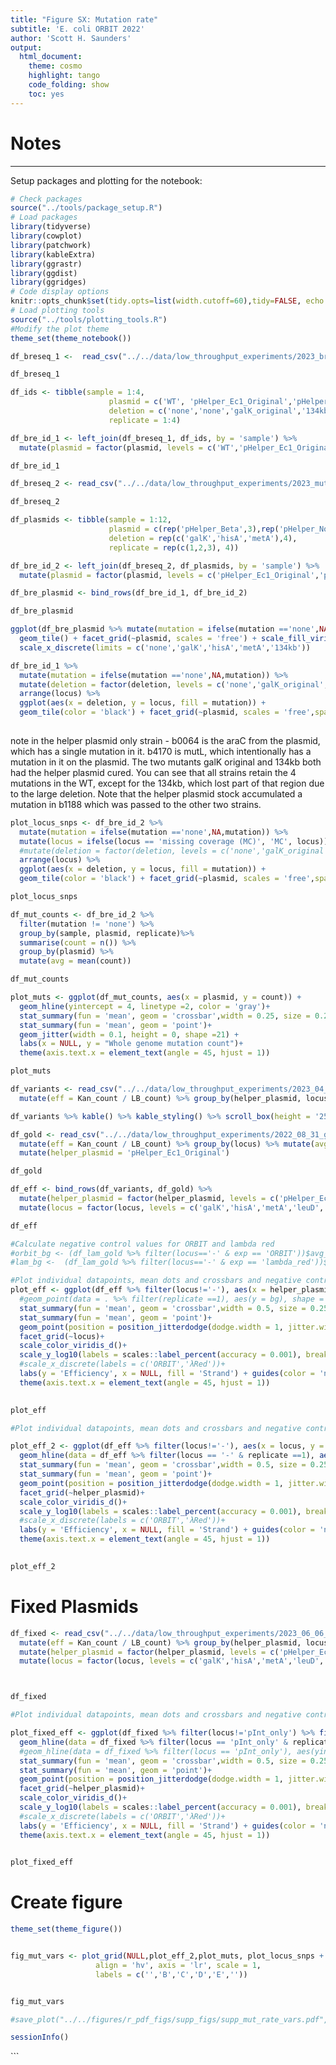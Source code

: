 ```yaml
---
title: "Figure SX: Mutation rate"
subtitle: 'E. coli ORBIT 2022'
author: 'Scott H. Saunders'
output:
  html_document:
    theme: cosmo
    highlight: tango
    code_folding: show
    toc: yes
---
```



# Notes


----

Setup packages and plotting for the notebook:

```r
# Check packages
source("../tools/package_setup.R")
# Load packages
library(tidyverse)
library(cowplot)
library(patchwork)
library(kableExtra)
library(ggrastr)
library(ggdist)
library(ggridges)
# Code display options
knitr::opts_chunk$set(tidy.opts=list(width.cutoff=60),tidy=FALSE, echo = TRUE, message=FALSE, warning=FALSE, fig.align="center", fig.retina = 2)
# Load plotting tools
source("../tools/plotting_tools.R")
#Modify the plot theme
theme_set(theme_notebook())
```

```r
df_breseq_1 <-  read_csv("../../data/low_throughput_experiments/2023_breseq_WT_49kb_data.csv")

df_breseq_1
```

```r
df_ids <- tibble(sample = 1:4, 
                      plasmid = c('WT', 'pHelper_Ec1_Original','pHelper_Ec1_Original','pHelper_Ec1_Original'), 
                      deletion = c('none','none','galK_original','134kb'),
                      replicate = 1:4)

df_bre_id_1 <- left_join(df_breseq_1, df_ids, by = 'sample') %>% 
  mutate(plasmid = factor(plasmid, levels = c('WT','pHelper_Ec1_Original' )))

df_bre_id_1
```


```r
df_breseq_2 <- read_csv("../../data/low_throughput_experiments/2023_mut_rate_breseq_summary.csv")

df_breseq_2
```

```r
df_plasmids <- tibble(sample = 1:12, 
                      plasmid = c(rep('pHelper_Beta',3),rep('pHelper_NoMutL',3),rep('pHelper_Ec1_LAA',3),rep('pHelper_Ec1_Original',3)), 
                      deletion = rep(c('galK','hisA','metA'),4),
                      replicate = rep(c(1,2,3), 4))

df_bre_id_2 <- left_join(df_breseq_2, df_plasmids, by = 'sample') %>% 
  mutate(plasmid = factor(plasmid, levels = c('pHelper_Ec1_Original','pHelper_Beta','pHelper_NoMutL','pHelper_Ec1_LAA' )))

df_bre_plasmid <- bind_rows(df_bre_id_1, df_bre_id_2)

df_bre_plasmid
```

```r
ggplot(df_bre_plasmid %>% mutate(mutation = ifelse(mutation =='none',NA,mutation)) %>% filter(deletion != 'galK_original'), aes(x = deletion, y = locus, fill = mutation)) + 
  geom_tile() + facet_grid(~plasmid, scales = 'free') + scale_fill_viridis_d() + theme(axis.text.x = element_text(angle = 45, hjust = 1)) + 
  scale_x_discrete(limits = c('none','galK','hisA','metA','134kb'))

df_bre_id_1 %>% 
  mutate(mutation = ifelse(mutation =='none',NA,mutation)) %>% 
  mutate(deletion = factor(deletion, levels = c('none','galK_original','134kb'))) %>% 
  arrange(locus) %>% 
  ggplot(aes(x = deletion, y = locus, fill = mutation)) + 
  geom_tile(color = 'black') + facet_grid(~plasmid, scales = 'free',space = 'free_x') + scale_fill_viridis_d() + theme(axis.text.x = element_text(angle = 45, hjust = 1))
      
```

note in the helper plasmid only strain - b0064 is the araC from the plasmid, which has a single mutation in it. b4170 is mutL, which intentionally has a mutation in it on the plasmid. The two mutants galK original and 134kb both had the helper plasmid cured. You can see that all strains retain the 4 mutations in the WT, except for the 134kb, which lost part of that region due to the large deletion. Note that the helper plasmid stock accumulated a mutation in b1188 which was passed to the other two strains.

```r
plot_locus_snps <- df_bre_id_2 %>% 
  mutate(mutation = ifelse(mutation =='none',NA,mutation)) %>% 
  mutate(locus = ifelse(locus == 'missing coverage (MC)', 'MC', locus)) %>% 
  #mutate(deletion = factor(deletion, levels = c('none','galK_original','134kb'))) %>% 
  arrange(locus) %>% 
  ggplot(aes(x = deletion, y = locus, fill = mutation)) + 
  geom_tile(color = 'black') + facet_grid(~plasmid, scales = 'free',space = 'free_x') + scale_fill_viridis_d() + theme(axis.text.x = element_text(angle = 45, hjust = 1))

plot_locus_snps
```



```r
df_mut_counts <- df_bre_id_2 %>% 
  filter(mutation != 'none') %>% 
  group_by(sample, plasmid, replicate)%>% 
  summarise(count = n()) %>% 
  group_by(plasmid) %>% 
  mutate(avg = mean(count))

df_mut_counts
```

```r
plot_muts <- ggplot(df_mut_counts, aes(x = plasmid, y = count)) + 
  geom_hline(yintercept = 4, linetype =2, color = 'gray')+ 
  stat_summary(fun = 'mean', geom = 'crossbar',width = 0.25, size = 0.25)+
  stat_summary(fun = 'mean', geom = 'point')+
  geom_jitter(width = 0.1, height = 0, shape =21) + 
  labs(x = NULL, y = "Whole genome mutation count")+
  theme(axis.text.x = element_text(angle = 45, hjust = 1))

plot_muts
```

```r
df_variants <- read_csv("../../data/low_throughput_experiments/2023_04_pHelper_variant_efficiencies.csv" )%>% #read in csv
  mutate(eff = Kan_count / LB_count) %>% group_by(helper_plasmid, locus) %>% mutate(avg_eff = mean(eff)) #calculate efficiency and average efficiency for replicates

df_variants %>% kable() %>% kable_styling() %>% scroll_box(height = '250px')

```

```r
df_gold <- read_csv("../../data/low_throughput_experiments/2022_08_31_gold_stds.csv") %>% #read in csv
  mutate(eff = Kan_count / LB_count) %>% group_by(locus) %>% mutate(avg_eff = mean(eff)) %>%  #calculate efficiency and average efficiency for replicates")
  mutate(helper_plasmid = 'pHelper_Ec1_Original')

df_gold
```

```r
df_eff <- bind_rows(df_variants, df_gold) %>%   
  mutate(helper_plasmid = factor(helper_plasmid, levels = c('pHelper_Ec1_Original','pHelper_Beta','pHelper_NoMutL','pHelper_Ec1_LAA' ))) %>% 
  mutate(locus = factor(locus, levels = c('galK','hisA','metA','leuD','-')))

df_eff
```

```r

#Calculate negative control values for ORBIT and lambda red
#orbit_bg <- (df_lam_gold %>% filter(locus=='-' & exp == 'ORBIT'))$avg_eff[1]
#lam_bg <-  (df_lam_gold %>% filter(locus=='-' & exp == 'lambda_red'))$avg_eff[1]

#Plot individual datapoints, mean dots and crossbars and negative control X's
plot_eff <- ggplot(df_eff %>% filter(locus!='-'), aes(x = helper_plasmid, y = eff , color = locus)) + 
  #geom_point(data = . %>% filter(replicate ==1), aes(y = bg), shape = 4, color= 'light gray')+
  stat_summary(fun = 'mean', geom = 'crossbar',width = 0.5, size = 0.25)+
  stat_summary(fun = 'mean', geom = 'point')+
  geom_point(position = position_jitterdodge(dodge.width = 1, jitter.width = 1), shape = 21) + 
  facet_grid(~locus)+
  scale_color_viridis_d()+
  scale_y_log10(labels = scales::label_percent(accuracy = 0.001), breaks = c(0.00001,0.0001, 0.001, 0.01) ) +#
  #scale_x_discrete(labels = c('ORBIT','λRed'))+
  labs(y = 'Efficiency', x = NULL, fill = 'Strand') + guides(color = 'none') +
  theme(axis.text.x = element_text(angle = 45, hjust = 1))
  

plot_eff
```

```r
#Plot individual datapoints, mean dots and crossbars and negative control X's

plot_eff_2 <- ggplot(df_eff %>% filter(locus!='-'), aes(x = locus, y = eff , color = locus)) + 
  geom_hline(data = df_eff %>% filter(locus == '-' & replicate ==1), aes(yintercept = avg_eff), linetype = 2, color= 'gray')+
  stat_summary(fun = 'mean', geom = 'crossbar',width = 0.5, size = 0.25)+
  stat_summary(fun = 'mean', geom = 'point')+
  geom_point(position = position_jitterdodge(dodge.width = 1, jitter.width = 1), shape = 21) + 
  facet_grid(~helper_plasmid)+
  scale_color_viridis_d()+
  scale_y_log10(labels = scales::label_percent(accuracy = 0.001), breaks = c(0.00001,0.0001, 0.001, 0.01) ) +#
  #scale_x_discrete(labels = c('ORBIT','λRed'))+
  labs(y = 'Efficiency', x = NULL, fill = 'Strand') + guides(color = 'none') +
  theme(axis.text.x = element_text(angle = 45, hjust = 1))
  

plot_eff_2
```

# Fixed Plasmids

```r
df_fixed <- read_csv("../../data/low_throughput_experiments/2023_06_06_mutation_rate_fixed_pHelper_eff.csv") %>% #read in csv
  mutate(eff = Kan_count / LB_count) %>% group_by(helper_plasmid, locus) %>% mutate(avg_eff = mean(eff)) %>% #calculate efficiency and average efficiency for replicates")
  mutate(helper_plasmid = factor(helper_plasmid, levels = c('pHelper_Ec1_original','pHelper_Ec1_fixed','pHelper_Ec1_noMutL_fixed' ))) %>% 
  mutate(locus = factor(locus, levels = c('galK','hisA','metA','leuD','pInt_only')))



df_fixed
```

```r
#Plot individual datapoints, mean dots and crossbars and negative control X's

plot_fixed_eff <- ggplot(df_fixed %>% filter(locus!='pInt_only') %>% filter(helper_plasmid !='pHelper_Ec1_fixed'), aes(x = locus, y = eff , color = locus)) + 
  geom_hline(data = df_fixed %>% filter(locus == 'pInt_only' & replicate ==1)%>% filter(helper_plasmid !='pHelper_Ec1_fixed'), aes(yintercept = avg_eff), linetype = 2, color= 'gray')+
  #geom_hline(data = df_fixed %>% filter(locus == 'pInt_only'), aes(yintercept = eff), linetype = 2, color= 'gray')+
  stat_summary(fun = 'mean', geom = 'crossbar',width = 0.5, size = 0.25)+
  stat_summary(fun = 'mean', geom = 'point')+
  geom_point(position = position_jitterdodge(dodge.width = 1, jitter.width = 1), shape = 21) + 
  facet_grid(~helper_plasmid)+
  scale_color_viridis_d()+
  scale_y_log10(labels = scales::label_percent(accuracy = 0.001), breaks = c(0.00001,0.0001, 0.001, 0.01) ) +#
  #scale_x_discrete(labels = c('ORBIT','λRed'))+
  labs(y = 'Efficiency', x = NULL, fill = 'Strand') + guides(color = 'none') +
  theme(axis.text.x = element_text(angle = 45, hjust = 1))
  

plot_fixed_eff
```

# Create figure

```r
theme_set(theme_figure())


fig_mut_vars <- plot_grid(NULL,plot_eff_2,plot_muts, plot_locus_snps + guides(fill = 'none'), plot_fixed_eff,NULL, ncol = 2,rel_widths = c(2,3),
                   align = 'hv', axis = 'lr', scale = 1,
                   labels = c('','B','C','D','E',''))


fig_mut_vars

#save_plot("../../figures/r_pdf_figs/supp_figs/supp_mut_rate_vars.pdf", fig_mut_vars, base_width = 7, base_height = 9)

```

```r
sessionInfo()
```
```